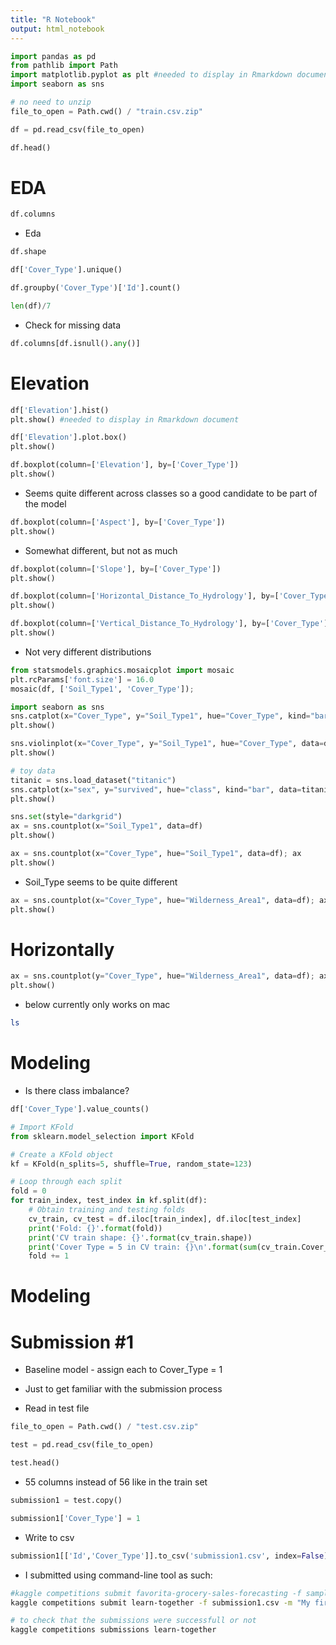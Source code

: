 ```yaml
---
title: "R Notebook"
output: html_notebook
---
```


```python
import pandas as pd
from pathlib import Path
import matplotlib.pyplot as plt #needed to display in Rmarkdown document
import seaborn as sns
```

```python
# no need to unzip
file_to_open = Path.cwd() / "train.csv.zip"

df = pd.read_csv(file_to_open)

df.head()
```

# EDA

```python
df.columns
```

* Eda

```python
df.shape
```


```python
df['Cover_Type'].unique() 
```



```python
df.groupby('Cover_Type')['Id'].count()
```


```python
len(df)/7
```

* Check for missing data

```python
df.columns[df.isnull().any()]
```

# Elevation
```python
df['Elevation'].hist()
plt.show() #needed to display in Rmarkdown document
```

```python
df['Elevation'].plot.box()
plt.show()
```

```python
df.boxplot(column=['Elevation'], by=['Cover_Type'])
plt.show()
```

* Seems quite different across classes so a good candidate to be part of the model

```python
df.boxplot(column=['Aspect'], by=['Cover_Type'])
plt.show()
```

* Somewhat different, but not as much

```python
df.boxplot(column=['Slope'], by=['Cover_Type'])
plt.show()
```

```python
df.boxplot(column=['Horizontal_Distance_To_Hydrology'], by=['Cover_Type'])
plt.show()
```

```python
df.boxplot(column=['Vertical_Distance_To_Hydrology'], by=['Cover_Type'])
plt.show()
```

* Not very different distributions

```python
from statsmodels.graphics.mosaicplot import mosaic
plt.rcParams['font.size'] = 16.0
mosaic(df, ['Soil_Type1', 'Cover_Type']);
```


```python
import seaborn as sns
sns.catplot(x="Cover_Type", y="Soil_Type1", hue="Cover_Type", kind="bar", data=df)
plt.show()
```
```python
sns.violinplot(x="Cover_Type", y="Soil_Type1", hue="Cover_Type", data=df)
plt.show()
```

```python
# toy data
titanic = sns.load_dataset("titanic")
sns.catplot(x="sex", y="survived", hue="class", kind="bar", data=titanic)
plt.show()
```

```python
sns.set(style="darkgrid")
ax = sns.countplot(x="Soil_Type1", data=df)
plt.show()
```

```python
ax = sns.countplot(x="Cover_Type", hue="Soil_Type1", data=df); ax
plt.show()
```

* Soil_Type seems to be quite different

```python
ax = sns.countplot(x="Cover_Type", hue="Wilderness_Area1", data=df); ax
plt.show()
```

# Horizontally

```python
ax = sns.countplot(y="Cover_Type", hue="Wilderness_Area1", data=df); ax
plt.show()
```
* below currently only works on mac
```zsh
ls
```

# Modeling

* Is there class imbalance?

```python
df['Cover_Type'].value_counts()
```

```python
# Import KFold
from sklearn.model_selection import KFold

# Create a KFold object
kf = KFold(n_splits=5, shuffle=True, random_state=123)

# Loop through each split
fold = 0
for train_index, test_index in kf.split(df):
    # Obtain training and testing folds
    cv_train, cv_test = df.iloc[train_index], df.iloc[test_index]
    print('Fold: {}'.format(fold))
    print('CV train shape: {}'.format(cv_train.shape))
    print('Cover Type = 5 in CV train: {}\n'.format(sum(cv_train.Cover_Type == 5))) # no need for Stratified since no class imbalance
    fold += 1
```

# Modeling

# Submission #1

* Baseline model - assign each to Cover_Type = 1

* Just to get familiar with the submission process

* Read in test file
```python
file_to_open = Path.cwd() / "test.csv.zip"

test = pd.read_csv(file_to_open)

test.head()
```

* 55 columns instead of 56 like in the train set

```python
submission1 = test.copy()
```

```python
submission1['Cover_Type'] = 1
```

* Write to csv

```python
submission1[['Id','Cover_Type']].to_csv('submission1.csv', index=False)
```

* I submitted using command-line tool as such:
```bash
#kaggle competitions submit favorita-grocery-sales-forecasting -f sample_submission_favorita.csv.7z -m "My submission message"
kaggle competitions submit learn-together -f submission1.csv -m "My first submission for this contest. Just a baseline with all predictions of the 1st class of Cover_Type"
```

```bash
# to check that the submissions were successfull or not
kaggle competitions submissions learn-together
```


